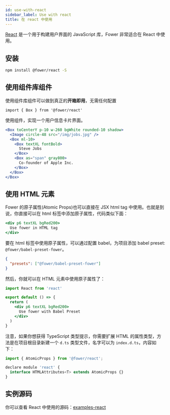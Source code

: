 ```yaml
---
id: use-with-react
sidebar_label: Use with react
title: 在 react 中使用
---
```


[React](https://zh-hans.reactjs.org/) 是一个用于构建用户界面的 JavaScript 库，Fower 非常适合在 React 中使用。

## 安装

```bash npm2yarn
npm install @fower/react -S
```

## 使用组件库组件

使用组件库组件可以做到真正的**开箱即用**，无需任何配置

```tsx
import { Box } from '@fower/react'
```

使用组件，实现一个用户信息卡片界面。

```jsx live
<Box toCenterY p-10 w-260 bgWhite rounded-10 shadow>
  <Image circle-48 src="/img/jobs.jpg" />
  <Box ml-10>
    <Box textXL fontBold>
      Steve Jobs
    </Box>
    <Box as="span" gray800>
      Co-founder of Apple Inc.
    </Box>
  </Box>
</Box>
```

## 使用 HTML 元素

Fower 的原子属性(Atomic Props)也可以直接在 JSX html tag 中使用。也就是到说，你直接可以在 html 标签中添加原子属性，代码类似下面：

```jsx
<div p6 textXL bgRed200>
  Use fower in HTML tag
</div>
```

要在 html 标签中使用原子属性，可以通过配置 babel，为项目添加 babel preset: `@fower/babel-preset-fower`。

```json title=".babelrc"
{
  "presets": ["@fower/babel-preset-fower"]
}
```

然后，你就可以在 HTML 元素中使用原子属性了：

```jsx
import React from 'react'

export default () => {
  return (
    <div p6 textXL bgRed200>
      Use fower with Babel Preset
    </div>
  )
}
```

注意，如果你想获得 TypeScript 类型提示，你需要扩展 HTML 的属性类型，方法是在项目根目录新建一个 `d.ts` 类型文件，名字可以为 `index.d.ts`，内容如下：

```jsx title="index.d.ts"
import { AtomicProps } from '@fower/react';

declare module 'react' {
  interface HTMLAttributes<T> extends AtomicProps {}
}

```

## 实例源码

你可以查看 React 中使用的源码：[examples-react](https://github.com/forsigner/fower/tree/master/examples/example-react)
